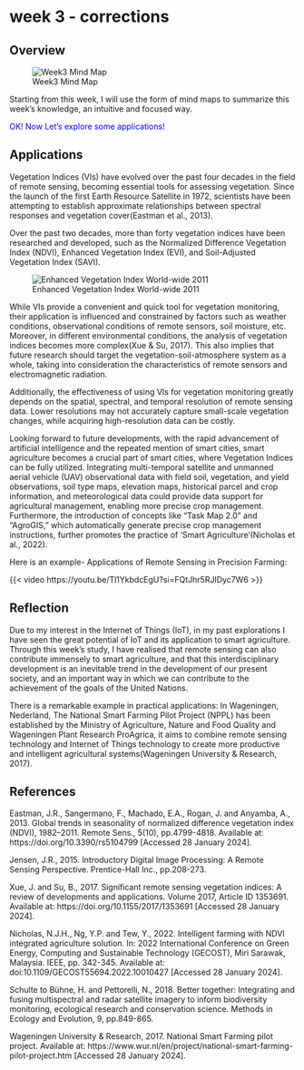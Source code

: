 # week 3 - corrections

## Overview

![Week3 Mind Map](image/week3Image.png)

Starting from this week, I will use the form of mind maps to summarize this week's knowledge, an intuitive and focused way.

[OK! Now Let's explore some applications!]{style="color:blue;"}

## Applications

Vegetation Indices (VIs) have evolved over the past four decades in the field of remote sensing, becoming essential tools for assessing vegetation. Since the launch of the first Earth Resource Satellite in 1972, scientists have been attempting to establish approximate relationships between spectral responses and vegetation cover(Eastman et al., 2013).

Over the past two decades, more than forty vegetation indices have been researched and developed, such as the Normalized Difference Vegetation Index (NDVI), Enhanced Vegetation Index (EVI), and Soil-Adjusted Vegetation Index (SAVI).

![Enhanced Vegetation Index World-wide 2011](image/week301.png)

While VIs provide a convenient and quick tool for vegetation monitoring, their application is influenced and constrained by factors such as weather conditions, observational conditions of remote sensors, soil moisture, etc. Moreover, in different environmental conditions, the analysis of vegetation indices becomes more complex(Xue & Su, 2017). This also implies that future research should target the vegetation-soil-atmosphere system as a whole, taking into consideration the characteristics of remote sensors and electromagnetic radiation.

Additionally, the effectiveness of using VIs for vegetation monitoring greatly depends on the spatial, spectral, and temporal resolution of remote sensing data. Lower resolutions may not accurately capture small-scale vegetation changes, while acquiring high-resolution data can be costly.

Looking forward to future developments, with the rapid advancement of artificial intelligence and the repeated mention of smart cities, smart agriculture becomes a crucial part of smart cities, where Vegetation Indices can be fully utilized. Integrating multi-temporal satellite and unmanned aerial vehicle (UAV) observational data with field soil, vegetation, and yield observations, soil type maps, elevation maps, historical parcel and crop information, and meteorological data could provide data support for agricultural management, enabling more precise crop management. Furthermore, the introduction of concepts like "Task Map 2.0" and "AgroGIS," which automatically generate precise crop management instructions, further promotes the practice of 'Smart Agriculture'(Nicholas et al., 2022).

Here is an example- Applications of Remote Sensing in Precision Farming:

{{< video https://youtu.be/Tl1YkbdcEgU?si=FQtJhr5RJIDyc7W6 >}}

## Reflection

Due to my interest in the Internet of Things (IoT), in my past explorations I have seen the great potential of IoT and its application to smart agriculture. Through this week's study, I have realised that remote sensing can also contribute immensely to smart agriculture, and that this interdisciplinary development is an inevitable trend in the development of our present society, and an important way in which we can contribute to the achievement of the goals of the United Nations.

There is a remarkable example in practical applications: In Wageningen, Nederland, The National Smart Farming Pilot Project (NPPL) has been established by the Ministry of Agriculture, Nature and Food Quality and Wageningen Plant Research ProAgrica, it aims to combine remote sensing technology and Internet of Things technology to create more productive and intelligent agricultural systems(Wageningen University & Research, 2017).

## References

Eastman, J.R., Sangermano, F., Machado, E.A., Rogan, J. and Anyamba, A., 2013. Global trends in seasonality of normalized difference vegetation index (NDVI), 1982--2011. Remote Sens., 5(10), pp.4799-4818. Available at: https://doi.org/10.3390/rs5104799 \[Accessed 28 January 2024\].

Jensen, J.R., 2015. Introductory Digital Image Processing: A Remote Sensing Perspective. Prentice-Hall Inc., pp.208-273.

Xue, J. and Su, B., 2017. Significant remote sensing vegetation indices: A review of developments and applications. Volume 2017, Article ID 1353691. Available at: https://doi.org/10.1155/2017/1353691 \[Accessed 28 January 2024\].

Nicholas, N.J.H., Ng, Y.P. and Tew, Y., 2022. Intelligent farming with NDVI integrated agriculture solution. In: 2022 International Conference on Green Energy, Computing and Sustainable Technology (GECOST), Miri Sarawak, Malaysia. IEEE, pp. 342-345. Available at: doi:10.1109/GECOST55694.2022.10010427 \[Accessed 28 January 2024\].

Schulte to Bühne, H. and Pettorelli, N., 2018. Better together: Integrating and fusing multispectral and radar satellite imagery to inform biodiversity monitoring, ecological research and conservation science. Methods in Ecology and Evolution, 9, pp.849-865.

Wageningen University & Research, 2017. National Smart Farming pilot project. Available at: https://www.wur.nl/en/project/national-smart-farming-pilot-project.htm \[Accessed 28 January 2024\].
